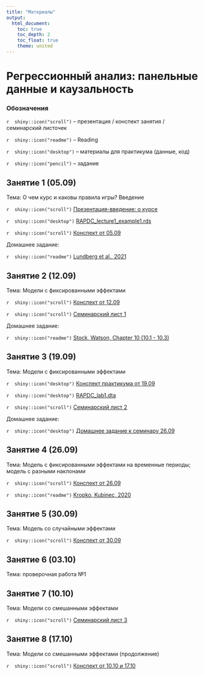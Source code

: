 ```yaml
---
title: "Материалы"
output: 
  html_document:
    toc: true
    toc_depth: 2
    toc_float: true
    theme: united
---
```

# Регрессионный анализ: панельные данные и каузальность

### Обозначения

`r  shiny::icon("scroll")` -- презентация / конспект занятия / семинарский листочек

`r  shiny::icon("readme")` -- Reading

`r  shiny::icon("desktop")` -- материалы для практикума (данные, код)

`r  shiny::icon("pencil")` -- задание 
 
## Занятие 1 (05.09)
 
Тема: О чем курс и каковы правила игры? Введение

`r  shiny::icon("scroll")` <a href="RAPDC_intro_2023.pdf" title=>Презентация-введение: о курсе</a> 

`r  shiny::icon("desktop")` <a href="RAPDC_lecture1_example1.rds" title=>RAPDC_lecture1_example1.rds</a> 

`r  shiny::icon("scroll")` <a href="RAPDC_lecture1.html" title=>Конспект от 05.09</a>

Домашнее задание: 
 
`r  shiny::icon("readme")`  <a href="https://disk.yandex.ru/i/1xED4VRC2pIEyw" title=>Lundberg et al., 2021</a>  

## Занятие 2 (12.09)
 
Тема: Модели с фиксированными эффектами

`r  shiny::icon("scroll")` <a href="RAPDC_lecture2.html" title=>Конспект от 12.09</a>

`r  shiny::icon("scroll")` <a href="RAPDC_seminar1_2023.pdf" title=>Семинарский лист 1</a>

Домашнее задание: 

`r  shiny::icon("readme")`  <a href="https://disk.yandex.ru/i/G9DO5ZMwYmP2Mw" title=>Stock, Watson, Chapter 10 (10.1 - 10.3)</a>  

## Занятие 3 (19.09)
 
Тема: Модели с фиксированными эффектами

`r  shiny::icon("desktop")` <a href="RAPDC_lab1_2023.html" title=>Конспект практикума от 19.09</a>

`r  shiny::icon("desktop")` <a href="RAPDC_lab1.dta" title=>RAPDC_lab1.dta</a>

`r  shiny::icon("scroll")` <a href="RAPDC_seminar2_2023.pdf" title=>Семинарский лист 2</a>

Домашнее задание: 

`r  shiny::icon("desktop")` <a href="RAPDC_lab1(2)_2023.pdf" title=>Домашнее задание к семинару 26.09</a>

## Занятие 4 (26.09)
 
Тема: Модель с фиксированными эффектами на временные периоды; модель с разными наклонами 

`r  shiny::icon("scroll")` <a href="RAPDC_lecture3.html" title=>Конспект от 26.09</a>

`r  shiny::icon("readme")`  <a href="Kropko, Kubinec, 2020.pdf" title=>Kropko, Kubinec, 2020</a>  

## Занятие 5 (30.09)
 
Тема: Модель со случайными эффектами

`r  shiny::icon("scroll")` <a href="RAPDC_lecture4.html" title=>Конспект от 30.09</a>

## Занятие 6 (03.10)
 
Тема: проверочная работа №1

## Занятие 7 (10.10)
 
Тема: Модели со смешанными эффектами

`r  shiny::icon("scroll")` <a href="RAPDC_seminar3_2023.pdf" title=>Семинарский лист 3</a>

## Занятие 8 (17.10)
 
Тема: Модели со смешанными эффектами (продолжение)

`r  shiny::icon("scroll")` <a href="RAPDC_lecture5.html" title=>Конспект от 10.10 и 17.10</a>


